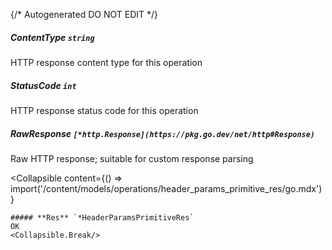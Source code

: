 {/* Autogenerated DO NOT EDIT  */}

##### **ContentType** `string`
HTTP response content type for this operation

##### **StatusCode** `int`
HTTP response status code for this operation

##### **RawResponse** `[*http.Response](https://pkg.go.dev/net/http#Response)`
Raw HTTP response; suitable for custom response parsing

<Collapsible
    content={() => import('/content/models/operations/header_params_primitive_res/go.mdx')}
>
    ##### **Res** `*HeaderParamsPrimitiveRes`
    OK
    <Collapsible.Break/>
</Collapsible>

